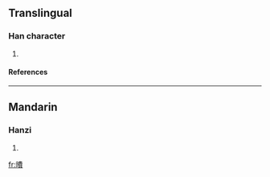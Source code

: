 ==Translingual==
===Han character===
{{Han char|rn=72|rad=日|as=12|sn=16|four=6508<sub>6</sub>|canj=日中弓金 (ALNC)}}
# {{defn|Han|sort=日12}}
====References====
{{Han ref|kx=0500.180|dkj=14177|hdz=21537.140|uh=66CA|ud=26314|bh=E9B6|bd=59830}}

----
==Mandarin==
===Hanzi===
{{cmn-hanzi|pin=[[fèi]] (fei4)|wg=fei<sup>4</sup>}}
# {{defn|Mandarin}}

[[fr:曊]]